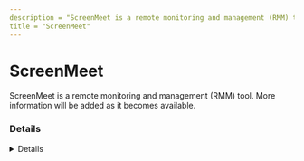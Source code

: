 ```yaml
---
description = "ScreenMeet is a remote monitoring and management (RMM) tool. More information will be added as it becomes available."
title = "ScreenMeet"
---
```




# ScreenMeet

ScreenMeet is a remote monitoring and management (RMM) tool. More information will be added as it becomes available.

### Details
<Details author={""}
         category={""}
         created={""}
         website={""}
         lastModified={"2-7-2024"}
         privileges={""}
         free={ false }
         verification={ false }
/>

#### Installation Paths
<Card code={ ["ScreenMeetSupport.exe", "ScreenMeet.Support.exe"] }/>





### Forensic Artifacts




#### Network Artifacts
<EuiSpacer size="xl"/>
<NetworkArtifactsTable data={ [{"Description": "Known remote domains", "Domains": ["*.screenmeet.com", "*.scrn.mt"], "Ports": []}] }/>




### Detections
- Detects potential network activity of ScreenMeet RMM tool
  - [Sigma Rule](https://github.com/magicsword-io/LOLRMM/blob/main/detections/sigma/screenmeet_network_sigma.yml)
- Detects potential processes activity of ScreenMeet RMM tool
  - [Sigma Rule](https://github.com/magicsword-io/LOLRMM/blob/main/detections/sigma/screenmeet_processes_sigma.yml)

### References
- [https://docs.screenmeet.com/docs/firewall-white-list](https://docs.screenmeet.com/docs/firewall-white-list)


